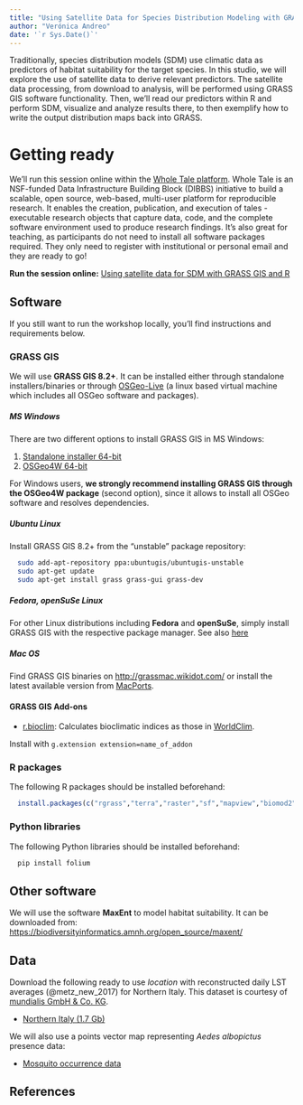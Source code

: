 ```yaml
---
title: "Using Satellite Data for Species Distribution Modeling with GRASS GIS and R"
author: "Verónica Andreo"
date: '`r Sys.Date()`'
---
```


Traditionally, species distribution models (SDM) use climatic data as predictors of habitat suitability for the target species. In this studio, we will explore the use of satellite data to derive relevant predictors. The satellite data processing, from download to analysis, will be performed using GRASS GIS software functionality. Then, we'll read our predictors within R and perform SDM, visualize and analyze results there, to then exemplify how to write the output distribution maps back into GRASS.

# Getting ready

We'll run this session online within the [Whole Tale platform](https://wholetale.org/). 
Whole Tale is an NSF-funded Data Infrastructure Building Block (DIBBS) initiative
to build a scalable, open source, web-based, multi-user platform for reproducible
research. It enables the creation, publication, and execution of tales - executable
research objects that capture data, code, and the complete software environment 
used to produce research findings. It's also great for teaching, as participants
do not need to install all software packages required. They only need to register 
with institutional or personal email and they are ready to go!

**Run the session online:** [Using satellite data for SDM with GRASS GIS and R](https://dashboard.wholetale.org/run/64388157b3b74e434bd8f1ac?tab=metadata)


## Software 

If you still want to run the workshop locally, you'll find instructions and 
requirements below.

### GRASS GIS

We will use **GRASS GIS 8.2+**. It can be installed either 
through standalone installers/binaries or through
[OSGeo-Live](https://live.osgeo.org/en/index.html) 
(a linux based virtual machine which includes all OSGeo software and packages).

##### MS Windows

There are two different options to install GRASS GIS in MS Windows:

1. [Standalone installer 64-bit](https://grass.osgeo.org/grass82/binary/mswindows/native/WinGRASS-8.2.1-1-Setup.exe) 
2. [OSGeo4W 64-bit](http://download.osgeo.org/osgeo4w/v2/osgeo4w-setup.exe) 

For Windows users, **we strongly recommend installing GRASS GIS through the OSGeo4W package** (second option), 
since it allows to install all OSGeo software and resolves dependencies. 

##### Ubuntu Linux

Install GRASS GIS 8.2+ from the "unstable" package repository:

```bash
  sudo add-apt-repository ppa:ubuntugis/ubuntugis-unstable
  sudo apt-get update
  sudo apt-get install grass grass-gui grass-dev
```

##### Fedora, openSuSe Linux

For other Linux distributions including **Fedora** and **openSuSe**, simply 
install GRASS GIS with the respective package manager. See also [here](https://grass.osgeo.org/download/linux/)

##### Mac OS

Find GRASS GIS binaries on <http://grassmac.wikidot.com/> or install the 
latest available version from [MacPorts](https://ports.macports.org/port/grass/).

#### GRASS GIS Add-ons 

* [r.bioclim](https://grass.osgeo.org/grass-stable/manuals/addons/r.bioclim.html): Calculates bioclimatic indices as those in [WorldClim](https://www.worldclim.org/bioclim).

Install with `g.extension extension=name_of_addon`

### R packages

The following R packages should be installed beforehand:

```r
  install.packages(c("rgrass","terra","raster","sf","mapview","biomod2","dismo","usdm","SDMtune","zeallot","rJava","ggpubr"))
```

### Python libraries

The following Python libraries should be installed beforehand:

```bash
  pip install folium 
```

## Other software

We will use the software **MaxEnt** to model habitat suitability. It can be 
downloaded from: <https://biodiversityinformatics.amnh.org/open_source/maxent/>

## Data

Download the following ready to use *location* with reconstructed daily LST 
averages (@metz_new_2017) for Northern Italy. This dataset is courtesy of
[mundialis GmbH & Co. KG](mundialis.de/en/).

* [Northern Italy (1.7 Gb)](https://drive.google.com/file/d/1z1b2NLC4Z6yzz_57RddTdRRK_gUkd7fU/view?usp=sharing)

We will also use a points vector map representing *Aedes albopictus* presence data:

* [Mosquito occurrence data](data/aedes_albopictus.gpkg)


## References

:::{#refs}
:::

<!-- - https://github.com/veroandreo/foss4g2022_grass4rs -->
<!-- - https://github.com/veroandreo/grass_opengeohub2021 -->
<!-- - Neteler, M. and Mitasova, H. (2008): *Open Source GIS: A GRASS GIS Approach*. Third edition. ed. Springer, New York. [Book site](https://grassbook.org/) -->
<!-- - Neteler, M., Bowman, M.H., Landa, M. and Metz, M. (2012): *GRASS GIS: a multi-purpose Open Source GIS*. Environmental Modelling & Software, 31: 124-130 [DOI](http://dx.doi.org/10.1016/j.envsoft.2011.11.014) -->
<!-- - Gebbert, S. and Pebesma, E. (2014). *A temporal GIS for field based environmental modeling*. Environmental Modelling & Software, 53, 1-12. [DOI](https://doi.org/10.1016/j.envsoft.2013.11.001) -->
<!-- - Gebbert, S. and Pebesma, E. (2017). *The GRASS GIS temporal framework*. International Journal of Geographical Information Science, 31, 1273-1292. [DOI](http://dx.doi.org/10.1080/13658816.2017.1306862) -->
<!-- - Gebbert, S., Leppelt, T. and Pebesma, E. (2019). *A Topology Based Spatio-Temporal Map Algebra for Big Data Analysis*. Data, 4, 86. [DOI](https://doi.org/10.3390/data4020086) -->